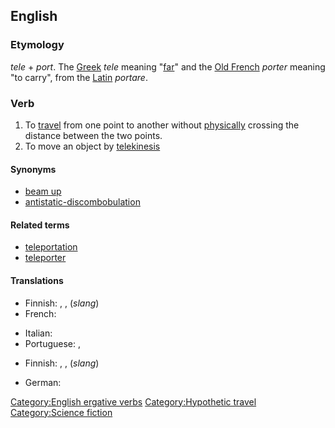 ==English==
{{wikipedia|teleportation}}

===Etymology===
''tele'' + ''port''. The [[Greek]] ''tele'' meaning "[[far]]" and the [[Old French]] ''porter'' meaning "to carry", from the [[Latin]] ''portare''.

===Verb===
{{en-verb}}

# To [[travel]] from one point to another without [[physically]] crossing the distance between the two points.
# To move an object by [[telekinesis]]

====Synonyms====
* [[beam up]]
* [[antistatic-discombobulation]]

====Related terms====
* [[teleportation]]
* [[teleporter]]

====Translations====
{{trans-top|travel without physically crossing distance}}
* Finnish: {{t|fi|kaukosiirtyä}}, {{t|fi|etäsiirtyä}}, {{t|fi|teleportata}} (''slang'')
*French: {{t+|fr|téléporter}}
{{trans-mid}}
* Italian: {{t-|it|teletrasportare}}
* Portuguese: {{t|pt|teletransportar}}, {{t|pt|teleportar}}
{{trans-bottom}}

{{trans-top|move an object by telekinesis}}
* Finnish: {{t|fi|kaukosiirtää}}, {{t|fi|etäsiirtää}}, {{t|fi|teleportata}} (''slang'')
{{trans-mid}}
{{trans-bottom}}

{{checktrans-top}}
* German: {{t|de|teleportieren}}
{{checktrans-mid}}
{{checktrans-bottom}}

[[Category:English ergative verbs]]
[[Category:Hypothetic travel]]
[[Category:Science fiction]]